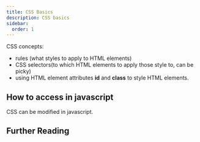 ```yaml
---
title: CSS Basics
description: CSS basics
sidebar:
  order: 1
---
```


CSS concepts:

- rules (what styles to apply to HTML elements)
- CSS selectors(to which HTML elements to apply those style to, can be picky)
- using HTML element attributes **id** and **class** to style HTML elements. 

## How to access in javascript

CSS can be modified in javascript.


## Further Reading

